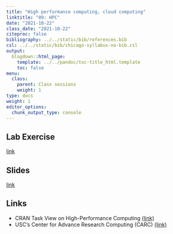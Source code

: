 ```yaml
---
title: "High performance computing, cloud computing"
linktitle: "09: HPC"
date: "2021-10-22"
class_date: "2021-10-22"
citeproc: false
bibliography: ../../static/bib/references.bib
csl: ../../static/bib/chicago-syllabus-no-bib.csl
output:
  blogdown::html_page:
    template: ../../pandoc/toc-title_html.template
    toc: false
menu:
  class:
    parent: Class sessions
    weight: 1
type: docs
weight: 1
editor_options: 
  chunk_output_type: console
---
```


## Lab Exercise

[link](/PM566/assignment/09-lab/)

## Slides

[link](/PM566/slides/09-hpc/slides.html)

## Links

- CRAN Task View on High-Performance Computing [(link)](https://CRAN.R-project.org/view=HighPerformanceComputing)
- USC's Center for Advance Research Computing (CARC) [(link)](https://carc.usc.edu)

